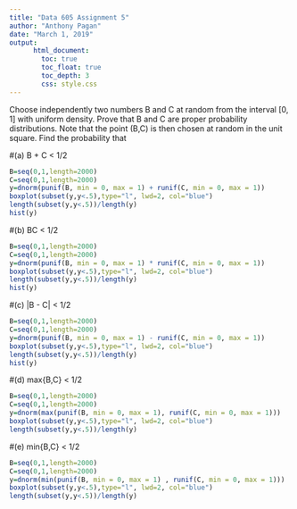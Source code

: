 ```yaml
---
title: "Data 605 Assignment 5"
author: "Anthony Pagan"
date: "March 1, 2019"
output: 
      html_document:
        toc: true
        toc_float: true
        toc_depth: 3
        css: style.css
---
```


Choose independently two numbers B and C at random from the interval [0, 1] with uniform density. Prove that B and C are proper probability distributions.
Note that the point (B,C) is then chosen at random in the unit square.
Find the probability that

#(a) B + C < 1/2

```r
B=seq(0,1,length=2000)
C=seq(0,1,length=2000)
y=dnorm(punif(B, min = 0, max = 1) + runif(C, min = 0, max = 1))
boxplot(subset(y,y<.5),type="l", lwd=2, col="blue")
length(subset(y,y<.5))/length(y)
hist(y)

```

#(b) BC < 1/2

```r
B=seq(0,1,length=2000)
C=seq(0,1,length=2000)
y=dnorm(punif(B, min = 0, max = 1) * runif(C, min = 0, max = 1))
boxplot(subset(y,y<.5),type="l", lwd=2, col="blue")
length(subset(y,y<.5))/length(y)
hist(y)
```

#(c) |B - C| < 1/2

```r
B=seq(0,1,length=2000)
C=seq(0,1,length=2000)
y=dnorm(punif(B, min = 0, max = 1) - runif(C, min = 0, max = 1))
boxplot(subset(y,y<.5),type="l", lwd=2, col="blue")
length(subset(y,y<.5))/length(y)
hist(y)
```

#(d) max{B,C} < 1/2

```r
B=seq(0,1,length=2000)
C=seq(0,1,length=2000)
y=dnorm(max(punif(B, min = 0, max = 1), runif(C, min = 0, max = 1)))
boxplot(subset(y,y<.5),type="l", lwd=2, col="blue")
length(subset(y,y<.5))/length(y)
```

#(e) min{B,C} < 1/2

```r
B=seq(0,1,length=2000)
C=seq(0,1,length=2000)
y=dnorm(min(punif(B, min = 0, max = 1) , runif(C, min = 0, max = 1)))
boxplot(subset(y,y<.5),type="l", lwd=2, col="blue")
length(subset(y,y<.5))/length(y)
```